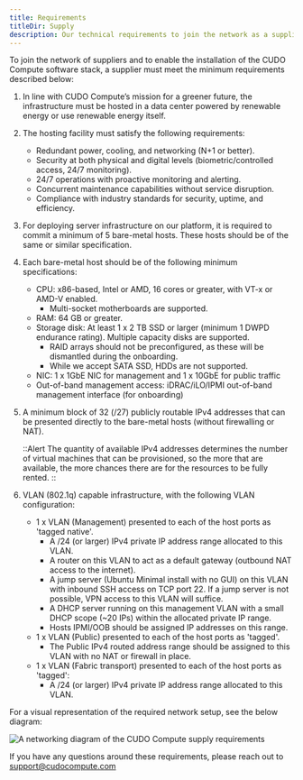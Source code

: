 ```yaml
---
title: Requirements
titleDir: Supply
description: Our technical requirements to join the network as a supplier.
---
```

To join the network of suppliers and to enable the installation of the CUDO Compute software stack, a supplier must meet the minimum requirements described below:

1. In line with CUDO Compute’s mission for a greener future, the infrastructure must be hosted in a data center powered by renewable energy or use renewable energy itself.

2. The hosting facility must satisfy the following requirements:
   - Redundant power, cooling, and networking (N+1 or better).
   - Security at both physical and digital levels (biometric/controlled access, 24/7 monitoring).
   - 24/7 operations with proactive monitoring and alerting.
   - Concurrent maintenance capabilities without service disruption.
   - Compliance with industry standards for security, uptime, and efficiency.

3. For deploying server infrastructure on our platform, it is required to commit a minimum of 5 bare-metal hosts. These hosts should be of the same or similar specification.

4. Each bare-metal host should be of the following minimum specifications:
   - CPU: x86-based, Intel or AMD, 16 cores or greater, with VT-x or AMD-V enabled.
     - Multi-socket motherboards are supported.
   - RAM: 64 GB or greater.
   - Storage disk: At least 1 x 2 TB SSD or larger (minimum 1 DWPD endurance rating). Multiple capacity disks are supported.
     - RAID arrays should not be preconfigured, as these will be dismantled during the onboarding.
     - While we accept SATA SSD, HDDs are not supported.
   - NIC: 1 x 1GbE NIC for management and 1 x 10GbE for public traffic
   - Out-of-band management access: iDRAC/iLO/IPMI out-of-band management interface (for onboarding)

5. A minimum block of 32 (/27) publicly routable IPv4 addresses that can be presented directly to the bare-metal hosts (without firewalling or NAT). <br/>

   ::Alert
    The quantity of available IPv4 addresses determines the number of virtual machines that can be provisioned, so the more that are available, the more chances there are for the resources to be fully rented.
    ::

6. VLAN (802.1q) capable infrastructure, with the following VLAN configuration:
   - 1 x VLAN (Management) presented to each of the host ports as 'tagged native'.
      - A /24 (or larger) IPv4 private IP address range allocated to this VLAN.
      - A router on this VLAN to act as a default gateway (outbound NAT access to the internet).
      - A jump server (Ubuntu Minimal install with no GUI) on this VLAN with inbound SSH access on TCP port 22. If a jump server is not possible, VPN access to this VLAN will suffice.
      - A DHCP server running on this management VLAN with a small DHCP scope (~20 IPs) within the allocated private IP range.
      - Hosts IPMI/OOB should be assigned IP addresses on this range.
   - 1 x VLAN (Public) presented to each of the host ports as 'tagged'.
      - The Public IPv4 routed address range should be assigned to this VLAN with no NAT or firewall in place.
   - 1 x VLAN (Fabric transport) presented to each of the host ports as 'tagged':
      - A /24 (or larger) IPv4 private IP address range allocated to this VLAN.

For a visual representation of the required network setup, see the below diagram:

![A networking diagram of the CUDO Compute supply requirements](/images/docs/images/supply/supply-requirements-networking-diagram.png)

If you have any questions around these requirements, please reach out to support@cudocompute.com
